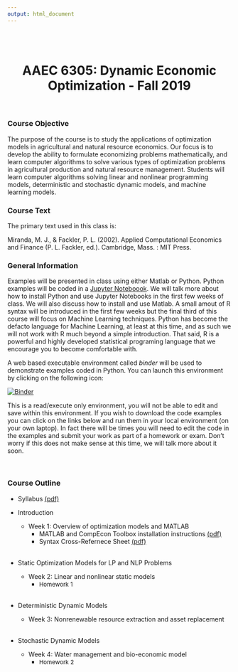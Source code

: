 ```yaml
---
output: html_document
---
```

<br>
<br>

<center>
# **AAEC 6305: Dynamic Economic Optimization** - Fall 2019  
</center>

<br>

### Course Objective

The purpose of the course is to study the applications of optimization models in agricultural and natural resource economics. Our focus is to develop the ability to formulate economizing problems mathematically, and learn computer algorithms to solve various types of optimization problems in agricultural production and natural resource management. Students will learn computer algorithms solving linear and nonlinear programming models, deterministic and stochastic dynamic models, and machine learning models.

### Course Text

The primary text used in this class is:

Miranda, M. J., & Fackler, P. L. (2002). Applied Computational Economics and Finance (P. L. Fackler, ed.). Cambridge, Mass. : MIT Press.
  
### General Information

Examples will be presented in class using either Matlab or Python. Python examples will be coded in a [Jupyter Noteboook](https://jupyter.org/). We will talk more about how to install Python and use Jupyter Notebooks in the first few weeks of class. We will also discuss how to install and use Matlab. A small amout of R syntax will be introduced in the first few weeks but the final third of this course will focus on Machine Learning techniques. Python has become the defacto language for Machine Learning, at least at this time, and as such we will not work with R much beyond a simple introduction. That said, R is a powerful and highly developed statistical programing language that we encourage you to become comfortable with.

A web based executable environment called *binder* will be used to demonstrate examples coded in Python. You can launch this environment by clicking on the following icon:  
  
[![Binder](https://mybinder.org/badge_logo.svg)](https://mybinder.org/v2/gh/malooney/Dynamic_Economic_Optimization_Fall2019/master?urlpath=lab)

This is a read/execute only environment, you will not be able to edit and save within this environment. If you wish to download the code examples you can click on the links below and run them in your local environment (on your own laptop). In fact there will be times you will need to edit the code in the examples and submit your work as part of a homework or exam. Don't worry if this does not make sense at this time, we will talk more about it soon.

<br>

### Course Outline

* Syllabus [(pdf)](pdf/Syllabus _AAEC6305_Fall2019.pdf)  

* Introduction 
<br>
   *  Week 1: Overview of optimization models and MATLAB  
      * MATLAB and CompEcon Toolbox installation instructions [(pdf)](Optim_Class_Fall2019/softwareInstall/install_MATLAB_COMPECON.pdf)  
      * Syntax Cross-Refernece Sheet [(pdf)](Optim_Class_Fall2019/xRef/xRef_Matlab_Python_R.pdf)  
<br>
* Static Optimization Models for LP and NLP Problems
<br>
   *  Week 2: Linear and nonlinear static models  
      *  <font size="2"> Homework 1 </font>  
<br>
* Deterministic Dynamic Models  
   *  Week 3: Nonrenewable resource extraction and asset replacement  
<br>
* Stochastic Dynamic Models  
    *  Week 4: Water management and bio-economic model  
      <!-- * <a class="reference download internal" download="" href="Optim_Class_Fall2019/DEMAPP09_Cournot_oligopolist_problem.ipynb"><font size="2">Cournot Oligopoly Model (Python)</font></a>   -->
      <!-- * <a class="reference download internal" download="" href="Optim_Class_Fall2019/DEMAPP09_Cournot_oligopolist_problem.m"><font size="2">Cournot Oligopoly Model (Matlab)</font></a>  -->
       *  <font size="2"> Homework 2 </font>  
<br>
<br>
<br>
<br>
<br>
<br>
<br>
<br>
<br>
<br>
<br>
